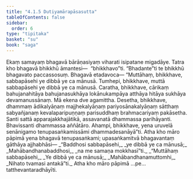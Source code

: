 ```yaml
---
title: "4.1.5 Dutiyamārapāsasutta"
tableOfContents: false
sidebar:
  order: 6
type: "tipitaka"
basket: "su"
book: "saga"
---
```



<DynamicBreadcrumb />

<Division number="141" book="saga" bookNo="12" page="106">

<Paragraph number="788" book="saga">
Ekaṃ samayaṃ bhagavā bārāṇasiyaṃ viharati isipatane migadāye. Tatra kho bhagavā bhikkhū āmantesi—  “bhikkhavo”ti. “Bhadante”ti te bhikkhū bhagavato paccassosuṃ. Bhagavā etadavoca—
</Paragraph>

<Paragraph number="789" book="saga">
“Muttāhaṃ, bhikkhave, sabbapāsehi ye dibbā ye ca mānusā. Tumhepi, bhikkhave, muttā sabbapāsehi ye dibbā ye ca mānusā. Caratha, bhikkhave, cārikaṃ bahujanahitāya bahujanasukhāya lokānukampāya atthāya hitāya sukhāya devamanussānaṃ. Mā ekena dve agamittha. Desetha, bhikkhave, dhammaṃ ādikalyāṇaṃ majjhekalyāṇaṃ pariyosānakalyāṇaṃ sātthaṃ sabyañjanaṃ kevalaparipuṇṇaṃ parisuddhaṃ brahmacariyaṃ pakāsetha. Santi sattā apparajakkhajātikā, assavanatā dhammassa parihāyanti. Bhavissanti dhammassa aññātāro. Ahampi, bhikkhave, yena uruvelā senānigamo tenupasaṅkamissāmi dhammadesanāyā”ti. Atha kho māro pāpimā yena bhagavā tenupasaṅkami; upasaṅkamitvā bhagavantaṃ gāthāya ajjhabhāsi—
</Paragraph>

<Paragraph number="790" type="verses" book="saga">
_“Baddhosi sabbapāsehi,_  
_ye dibbā ye ca mānusā;_  
_Mahābandhanabaddhosi,_  
_na me samaṇa mokkhasī”ti._  

</Paragraph>

<Paragraph number="791" type="verses" book="saga">
_“Muttāhaṃ sabbapāsehi,_  
_Ye dibbā ye ca mānusā;_  
_Mahābandhanamuttomhi,_  
_Nihato tvamasi antakā”ti._  

</Paragraph>

<Paragraph number="792" book="saga">
Atha kho māro pāpimā …pe…  tatthevantaradhāyīti.
</Paragraph>
</Division>